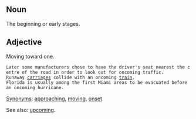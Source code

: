 {{ExampleWikimedia}}
== Noun ==
The beginning or early stages.

== Adjective ==
Moving toward one.
 Later some manufacturers chose to have the driver's seat nearest the centre of the road in order to look out for oncoming traffic.
 Runaway [[carriage]]s collide with an oncoming [[train]].
 Florida is usually among the first Miami areas to be evacuated before an oncoming hurricane.
[[Synonym]]s: [[approaching]], [[moving]], [[onset]]

See also: [[upcoming]].